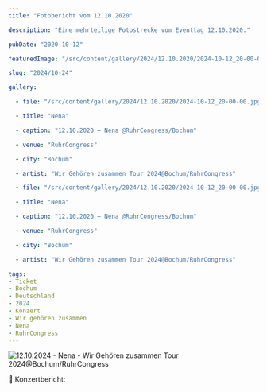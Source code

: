 ```yaml
---
title: "Fotobericht vom 12.10.2020"

description: "Eine mehrteilige Fotostrecke vom Eventtag 12.10.2020."

pubDate: "2020-10-12"

featuredImage: "/src/content/gallery/2024/12.10.2020/2024-10-12_20-00-00.jpg"

slug: "2024/10-24"

gallery:

  - file: "/src/content/gallery/2024/12.10.2020/2024-10-12_20-00-00.jpg"

  - title: "Nena"

  - caption: "12.10.2020 – Nena @RuhrCongress/Bochum"

  - venue: "RuhrCongress"

  - city: "Bochum"

  - artist: "Wir Gehören zusammen Tour 2024@Bochum/RuhrCongress"

  - file: "/src/content/gallery/2024/12.10.2020/2024-10-12_20-00-00.jpg"

  - title: "Nena"

  - caption: "12.10.2020 – Nena @RuhrCongress/Bochum"

  - venue: "RuhrCongress"

  - city: "Bochum"

  - artist: "Wir Gehören zusammen Tour 2024@Bochum/RuhrCongress"

tags:
- Ticket
- Bochum
- Deutschland
- 2024
- Konzert
- Wir gehören zusammen
- Nena
- RuhrCongress
---
```


![12.10.2024 - Nena - Wir Gehören zusammen Tour 2024@Bochum/RuhrCongress](../../../gallery/2024/10-24/2024-10-12_20-00-00.jpg)

🎤 Konzertbericht: